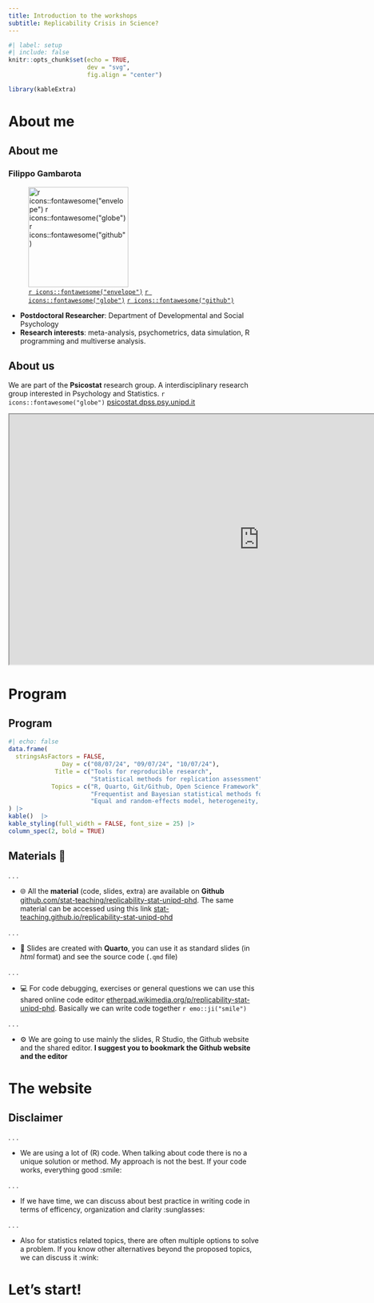 ```yaml
---
title: Introduction to the workshops
subtitle: Replicability Crisis in Science?
---
```


```r
#| label: setup
#| include: false
knitr::opts_chunk$set(echo = TRUE,
                      dev = "svg",
                      fig.align = "center")

library(kableExtra)
```

# About me {.section}

## About me {.about}

### Filippo Gambarota 

![[`r icons::fontawesome("envelope")`](mailto:filippo.gambarota@unipd.it) [`r icons::fontawesome("globe")`](filippogambarota.xyz) [`r icons::fontawesome("github")`](github.com/filippogambarota)  
](img/fg.jpg){width=200 fig-align="center"}

- [**Postdoctoral Researcher**]{.imp}: Department of Developmental and Social Psychology
- **Research interests**: meta-analysis, psychometrics, data simulation, R programming and multiverse analysis.

## About us {.about}

We are part of the **Psicostat** research group. A interdisciplinary research group interested in Psychology and Statistics. `r icons::fontawesome("globe")` [psicostat.dpss.psy.unipd.it](https://psicostat.dpss.psy.unipd.it/)

<center>
<iframe src="https://psicostat.dpss.psy.unipd.it/" style="width:1000px; height:500px"></iframe>
</center>

# Program {.section}

## Program

```r
#| echo: false
data.frame(
  stringsAsFactors = FALSE,
               Day = c("08/07/24", "09/07/24", "10/07/24"),
             Title = c("Tools for reproducible research",
                       "Statistical methods for replication assessment","Meta-analyis and multiverse analysis"),
            Topics = c("R, Quarto, Git/Github, Open Science Framework",
                       "Frequentist and Bayesian statistical methods for replicability assessment",
                       "Equal and random-effects model, heterogeneity, power-analysis, simulating data")
) |> 
kable()  |> 
kable_styling(full_width = FALSE, font_size = 25) |> 
column_spec(2, bold = TRUE)
```

## Materials 📘

. . .

- 🌐 All the **material** (code, slides, extra) are available on **Github** [github.com/stat-teaching/replicability-stat-unipd-phd](https://github.com/stat-teaching/replicability-stat-unipd-phd). The same material can be accessed using this link [stat-teaching.github.io/replicability-stat-unipd-phd](https://stat-teaching.github.io/replicability-stat-unipd-phd/)

. . .

- 📝 Slides are created with **Quarto**, you can use it as standard slides (in *html* format) and see the source code (`.qmd` file)

. . .

- 💻 For code debugging, exercises or general questions we can use this shared online code editor [etherpad.wikimedia.org/p/replicability-stat-unipd-phd](https://etherpad.wikimedia.org/p/replicability-stat-unipd-phd). Basically we can write code together `r emo::ji("smile")`

. . .

- ⚙️ We are going to use mainly the slides, R Studio, the Github website and the shared editor. **I suggest you to bookmark the Github website and the editor**

# The website {.section}

## Disclaimer

. . .

- We are using a lot of (R) code. When talking about code there is no a unique solution or method. My approach is not the best. If your code works, everything good :smile:

. . .

- If we have time, we can discuss about best practice in writing code in terms of efficency, organization and clarity :sunglasses:

. . .

- Also for statistics related topics, there are often multiple options to solve a problem. If you know other alternatives beyond the proposed topics, we can discuss it :wink:

# Let's start! {.section}